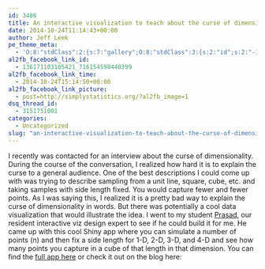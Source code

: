 ```yaml
---
id: 3486
title: An interactive visualization to teach about the curse of dimensionality
date: 2014-10-24T11:14:43+00:00
author: Jeff Leek
pe_theme_meta:
  - 'O:8:"stdClass":2:{s:7:"gallery";O:8:"stdClass":3:{s:2:"id";s:2:"-1";s:5:"width";s:0:"";s:6:"height";s:0:"";}s:5:"video";O:8:"stdClass":1:{s:2:"id";s:2:"-1";}}'
al2fb_facebook_link_id:
  - 136171103105421_716154598440399
al2fb_facebook_link_time:
  - 2014-10-24T15:14:50+00:00
al2fb_facebook_link_picture:
  - post=http://simplystatistics.org/?al2fb_image=1
dsq_thread_id:
  - 3151751001
categories:
  - Uncategorized
slug: "an-interactive-visualization-to-teach-about-the-curse-of-dimensionality"
---
```

I recently was contacted for an interview about the curse of dimensionality. During the course of the conversation, I realized how hard it is to explain the curse to a general audience. One of the best descriptions I could come up with was trying to describe sampling from a unit line, square, cube, etc. and taking samples with side length fixed. You would capture fewer and fewer points. As I was saying this, I realized it is a pretty bad way to explain the curse of dimensionality in words. But there was potentially a cool data visualization that would illustrate the idea. I went to my student [Prasad](http://www.biostat.jhsph.edu/~prpatil/), our resident interactive viz design expert to see if he could build it for me. He came up with this cool Shiny app where you can simulate a number of points (n) and then fix a side length for 1-D, 2-D, 3-D, and 4-D and see how many points you capture in a cube of that length in that dimension. You can find the [full app here](https://prpatil.shinyapps.io/cod_app/) or check it out on the blog here:

&nbsp;
